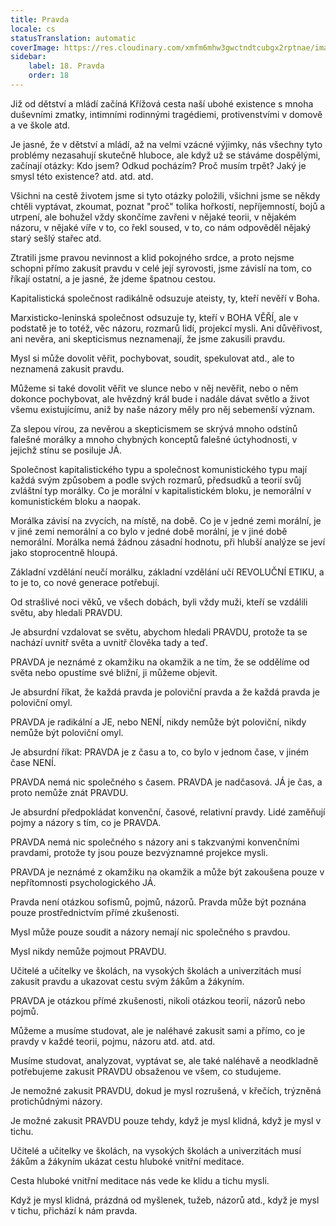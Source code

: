 ```yaml
---
title: Pravda
locale: cs
statusTranslation: automatic
coverImage: https://res.cloudinary.com/xmfm6mhw3gwctndtcubgx2rptnae/image/upload/v1740337243/small_cover_educacion_fundamental_a051170f1c.webp
sidebar:
    label: 18. Pravda
    order: 18
---
```

Již od dětství a mládí začíná Křížová cesta naší ubohé existence s mnoha duševními zmatky, intimními rodinnými tragédiemi, protivenstvími v domově a ve škole atd.

Je jasné, že v dětství a mládí, až na velmi vzácné výjimky, nás všechny tyto problémy nezasahují skutečně hluboce, ale když už se stáváme dospělými, začínají otázky: Kdo jsem? Odkud pocházím? Proč musím trpět? Jaký je smysl této existence? atd. atd. atd.

Všichni na cestě životem jsme si tyto otázky položili, všichni jsme se někdy chtěli vyptávat, zkoumat, poznat "proč" tolika hořkostí, nepříjemností, bojů a utrpení, ale bohužel vždy skončíme zavřeni v nějaké teorii, v nějakém názoru, v nějaké víře v to, co řekl soused, v to, co nám odpověděl nějaký starý sešlý stařec atd.

Ztratili jsme pravou nevinnost a klid pokojného srdce, a proto nejsme schopni přímo zakusit pravdu v celé její syrovosti, jsme závislí na tom, co říkají ostatní, a je jasné, že jdeme špatnou cestou.

Kapitalistická společnost radikálně odsuzuje ateisty, ty, kteří nevěří v Boha.

Marxisticko-leninská společnost odsuzuje ty, kteří v BOHA VĚŘÍ, ale v podstatě je to totéž, věc názoru, rozmarů lidí, projekcí mysli. Ani důvěřivost, ani nevěra, ani skepticismus neznamenají, že jsme zakusili pravdu.

Mysl si může dovolit věřit, pochybovat, soudit, spekulovat atd., ale to neznamená zakusit pravdu.

Můžeme si také dovolit věřit ve slunce nebo v něj nevěřit, nebo o něm dokonce pochybovat, ale hvězdný král bude i nadále dávat světlo a život všemu existujícímu, aniž by naše názory měly pro něj sebemenší význam.

Za slepou vírou, za nevěrou a skepticismem se skrývá mnoho odstínů falešné morálky a mnoho chybných konceptů falešné úctyhodnosti, v jejichž stínu se posiluje JÁ.

Společnost kapitalistického typu a společnost komunistického typu mají každá svým způsobem a podle svých rozmarů, předsudků a teorií svůj zvláštní typ morálky. Co je morální v kapitalistickém bloku, je nemorální v komunistickém bloku a naopak.

Morálka závisí na zvycích, na místě, na době. Co je v jedné zemi morální, je v jiné zemi nemorální a co bylo v jedné době morální, je v jiné době nemorální. Morálka nemá žádnou zásadní hodnotu, při hlubší analýze se jeví jako stoprocentně hloupá.

Základní vzdělání neučí morálku, základní vzdělání učí REVOLUČNÍ ETIKU, a to je to, co nové generace potřebují.

Od strašlivé noci věků, ve všech dobách, byli vždy muži, kteří se vzdálili světu, aby hledali PRAVDU.

Je absurdní vzdalovat se světu, abychom hledali PRAVDU, protože ta se nachází uvnitř světa a uvnitř člověka tady a teď.

PRAVDA je neznámé z okamžiku na okamžik a ne tím, že se oddělíme od světa nebo opustíme své bližní, ji můžeme objevit.

Je absurdní říkat, že každá pravda je poloviční pravda a že každá pravda je poloviční omyl.

PRAVDA je radikální a JE, nebo NENÍ, nikdy nemůže být poloviční, nikdy nemůže být poloviční omyl.

Je absurdní říkat: PRAVDA je z času a to, co bylo v jednom čase, v jiném čase NENÍ.

PRAVDA nemá nic společného s časem. PRAVDA je nadčasová. JÁ je čas, a proto nemůže znát PRAVDU.

Je absurdní předpokládat konvenční, časové, relativní pravdy. Lidé zaměňují pojmy a názory s tím, co je PRAVDA.

PRAVDA nemá nic společného s názory ani s takzvanými konvenčními pravdami, protože ty jsou pouze bezvýznamné projekce mysli.

PRAVDA je neznámé z okamžiku na okamžik a může být zakoušena pouze v nepřítomnosti psychologického JÁ.

Pravda není otázkou sofismů, pojmů, názorů. Pravda může být poznána pouze prostřednictvím přímé zkušenosti.

Mysl může pouze soudit a názory nemají nic společného s pravdou.

Mysl nikdy nemůže pojmout PRAVDU.

Učitelé a učitelky ve školách, na vysokých školách a univerzitách musí zakusit pravdu a ukazovat cestu svým žákům a žákyním.

PRAVDA je otázkou přímé zkušenosti, nikoli otázkou teorií, názorů nebo pojmů.

Můžeme a musíme studovat, ale je naléhavé zakusit sami a přímo, co je pravdy v každé teorii, pojmu, názoru atd. atd. atd.

Musíme studovat, analyzovat, vyptávat se, ale také naléhavě a neodkladně potřebujeme zakusit PRAVDU obsaženou ve všem, co studujeme.

Je nemožné zakusit PRAVDU, dokud je mysl rozrušená, v křečích, trýzněná protichůdnými názory.

Je možné zakusit PRAVDU pouze tehdy, když je mysl klidná, když je mysl v tichu.

Učitelé a učitelky ve školách, na vysokých školách a univerzitách musí žákům a žákyním ukázat cestu hluboké vnitřní meditace.

Cesta hluboké vnitřní meditace nás vede ke klidu a tichu mysli.

Když je mysl klidná, prázdná od myšlenek, tužeb, názorů atd., když je mysl v tichu, přichází k nám pravda.

